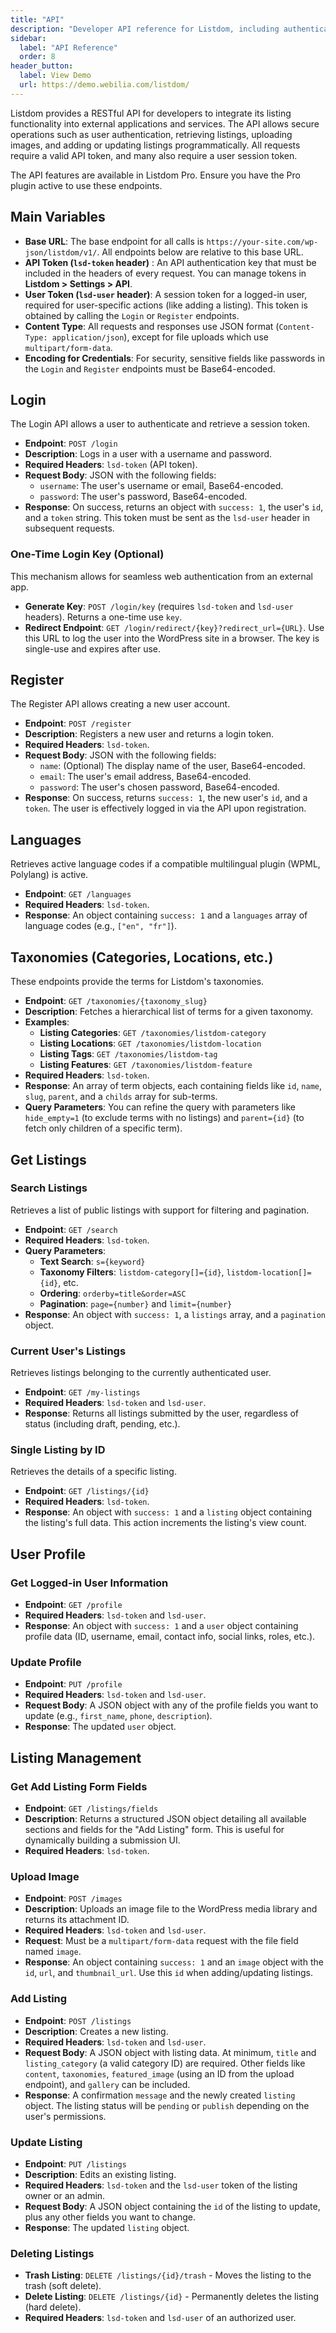 ```yaml
---
title: "API"
description: "Developer API reference for Listdom, including authentication tokens and endpoints for login, registration, listing retrieval, image upload, and listing management."
sidebar:
  label: "API Reference"
  order: 8
header_button:
  label: View Demo
  url: https://demo.webilia.com/listdom/
---
```


Listdom provides a RESTful API for developers to integrate its listing functionality into external applications and services. The API allows secure operations such as user authentication, retrieving listings, uploading images, and adding or updating listings programmatically. All requests require a valid API token, and many also require a user session token.

<Aside type="note">
The API features are available in Listdom Pro. Ensure you have the Pro plugin active to use these endpoints.
</Aside>

## Main Variables

- **Base URL**: The base endpoint for all calls is `https://your-site.com/wp-json/listdom/v1/`. All endpoints below are relative to this base URL.
- **API Token (`lsd-token` header)** <Badge text="Required" />: An API authentication key that must be included in the headers of every request. You can manage tokens in **Listdom > Settings > API**.
- **User Token (`lsd-user` header)**: A session token for a logged-in user, required for user-specific actions (like adding a listing). This token is obtained by calling the `Login` or `Register` endpoints.
- **Content Type**: All requests and responses use JSON format (`Content-Type: application/json`), except for file uploads which use `multipart/form-data`.
- **Encoding for Credentials**: For security, sensitive fields like passwords in the `Login` and `Register` endpoints must be Base64-encoded.

## Login

The Login API allows a user to authenticate and retrieve a session token.

- **Endpoint**: `POST /login`
- **Description**: Logs in a user with a username and password.
- **Required Headers**: `lsd-token` (API token).
- **Request Body**: JSON with the following fields:
    - `username`: The user's username or email, Base64-encoded.
    - `password`: The user's password, Base64-encoded.
- **Response**: On success, returns an object with `success: 1`, the user's `id`, and a `token` string. This token must be sent as the `lsd-user` header in subsequent requests.

### One-Time Login Key (Optional)
This mechanism allows for seamless web authentication from an external app.
- **Generate Key**: `POST /login/key` (requires `lsd-token` and `lsd-user` headers). Returns a one-time use `key`.
- **Redirect Endpoint**: `GET /login/redirect/{key}?redirect_url={URL}`. Use this URL to log the user into the WordPress site in a browser. The key is single-use and expires after use.

## Register

The Register API allows creating a new user account.

- **Endpoint**: `POST /register`
- **Description**: Registers a new user and returns a login token.
- **Required Headers**: `lsd-token`.
- **Request Body**: JSON with the following fields:
    - `name`: (Optional) The display name of the user, Base64-encoded.
    - `email`: The user's email address, Base64-encoded.
    - `password`: The user's chosen password, Base64-encoded.
- **Response**: On success, returns `success: 1`, the new user's `id`, and a `token`. The user is effectively logged in via the API upon registration.

## Languages

Retrieves active language codes if a compatible multilingual plugin (WPML, Polylang) is active.

- **Endpoint**: `GET /languages`
- **Required Headers**: `lsd-token`.
- **Response**: An object containing `success: 1` and a `languages` array of language codes (e.g., `["en", "fr"]`).

## Taxonomies (Categories, Locations, etc.)

These endpoints provide the terms for Listdom's taxonomies.

- **Endpoint**: `GET /taxonomies/{taxonomy_slug}`
- **Description**: Fetches a hierarchical list of terms for a given taxonomy.
- **Examples**:
    - **Listing Categories**: `GET /taxonomies/listdom-category`
    - **Listing Locations**: `GET /taxonomies/listdom-location`
    - **Listing Tags**: `GET /taxonomies/listdom-tag`
    - **Listing Features**: `GET /taxonomies/listdom-feature`
- **Required Headers**: `lsd-token`.
- **Response**: An array of term objects, each containing fields like `id`, `name`, `slug`, `parent`, and a `childs` array for sub-terms.
- **Query Parameters**: You can refine the query with parameters like `hide_empty=1` (to exclude terms with no listings) and `parent={id}` (to fetch only children of a specific term).

## Get Listings

### Search Listings
Retrieves a list of public listings with support for filtering and pagination.

- **Endpoint**: `GET /search`
- **Required Headers**: `lsd-token`.
- **Query Parameters**:
    - **Text Search**: `s={keyword}`
    - **Taxonomy Filters**: `listdom-category[]={id}`, `listdom-location[]={id}`, etc.
    - **Ordering**: `orderby=title&order=ASC`
    - **Pagination**: `page={number}` and `limit={number}`
- **Response**: An object with `success: 1`, a `listings` array, and a `pagination` object.

### Current User's Listings
Retrieves listings belonging to the currently authenticated user.

- **Endpoint**: `GET /my-listings`
- **Required Headers**: `lsd-token` and `lsd-user`.
- **Response**: Returns all listings submitted by the user, regardless of status (including draft, pending, etc.).

### Single Listing by ID
Retrieves the details of a specific listing.

- **Endpoint**: `GET /listings/{id}`
- **Required Headers**: `lsd-token`.
- **Response**: An object with `success: 1` and a `listing` object containing the listing's full data. This action increments the listing's view count.

## User Profile

### Get Logged-in User Information
- **Endpoint**: `GET /profile`
- **Required Headers**: `lsd-token` and `lsd-user`.
- **Response**: An object with `success: 1` and a `user` object containing profile data (ID, username, email, contact info, social links, roles, etc.).

### Update Profile
- **Endpoint**: `PUT /profile`
- **Required Headers**: `lsd-token` and `lsd-user`.
- **Request Body**: A JSON object with any of the profile fields you want to update (e.g., `first_name`, `phone`, `description`).
- **Response**: The updated `user` object.

## Listing Management

### Get Add Listing Form Fields
- **Endpoint**: `GET /listings/fields`
- **Description**: Returns a structured JSON object detailing all available sections and fields for the "Add Listing" form. This is useful for dynamically building a submission UI.
- **Required Headers**: `lsd-token`.

### Upload Image
- **Endpoint**: `POST /images`
- **Description**: Uploads an image file to the WordPress media library and returns its attachment ID.
- **Required Headers**: `lsd-token` and `lsd-user`.
- **Request**: Must be a `multipart/form-data` request with the file field named `image`.
- **Response**: An object containing `success: 1` and an `image` object with the `id`, `url`, and `thumbnail_url`. Use this `id` when adding/updating listings.

### Add Listing
- **Endpoint**: `POST /listings`
- **Description**: Creates a new listing.
- **Required Headers**: `lsd-token` and `lsd-user`.
- **Request Body**: A JSON object with listing data. At minimum, `title` and `listing_category` (a valid category ID) are required. Other fields like `content`, `taxonomies`, `featured_image` (using an ID from the upload endpoint), and `gallery` can be included.
- **Response**: A confirmation `message` and the newly created `listing` object. The listing status will be `pending` or `publish` depending on the user's permissions.

### Update Listing
- **Endpoint**: `PUT /listings`
- **Description**: Edits an existing listing.
- **Required Headers**: `lsd-token` and the `lsd-user` token of the listing owner or an admin.
- **Request Body**: A JSON object containing the `id` of the listing to update, plus any other fields you want to change.
- **Response**: The updated `listing` object.

### Deleting Listings
- **Trash Listing**: `DELETE /listings/{id}/trash` - Moves the listing to the trash (soft delete).
- **Delete Listing**: `DELETE /listings/{id}` - Permanently deletes the listing (hard delete).
- **Required Headers**: `lsd-token` and `lsd-user` of an authorized user.